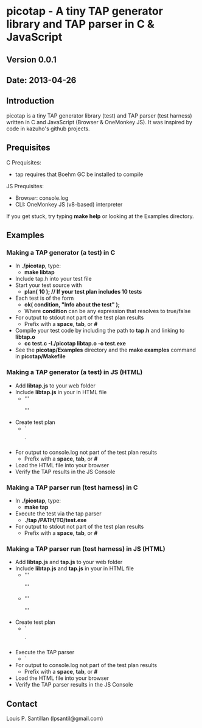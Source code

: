 = picotap - A tiny TAP generator library and TAP parser in C & JavaScript =

== Version 0.0.1 ==

== Date: 2013-04-26 ==

== Introduction ==
picotap is a tiny TAP generator library (test) and TAP parser (test harness) written in C and JavaScript (Browser & OneMonkey JS).  It was inspired by code in kazuho's github projects.

== Prequisites ==
C Prequisites:
* tap requires that Boehm GC be installed to compile

JS Prequisites:
* Browser: console.log
* CLI: OneMonkey JS (v8-based) interpreter

If you get stuck, try typing '''make help''' or looking at the Examples directory.

== Examples ==
=== Making a TAP generator (a test) in C ===
* In '''./picotap''', type:
** '''make libtap'''
* Include tap.h into your test file
* Start your test source with
** '''plan( 10 ); // If your test plan includes 10 tests'''
* Each test is of the form
** '''ok( condition, "Info about the test" );'''
** Where '''condition''' can be any expression that resolves to true/false
* For output to stdout not part of the test plan results
** Prefix with a '''space''', '''tab''', or '''#'''
* Compile your test code by including the path to '''tap.h''' and linking to '''libtap.o'''
** '''cc test.c -I./picotap libtap.o -o test.exe'''
* See the '''picotap/Examples''' directory and the '''make examples''' command in '''picotap/Makefile'''

=== Making a TAP generator (a test) in JS (HTML) ===
* Add '''libtap.js''' to your web folder
* Include '''libtap.js''' in your in HTML file
** '''<script src="libtap.js"></script>'''
* Create test plan
** `<script>`
**:`tap.plan( 2 );`
**:`tap.ok( true, "True is always true" );`
**:`tap.ok( !false, "Not False is true too" );`
**:`tap.done();`
**:`</script>`
* For output to console.log not part of the test plan results
** Prefix with a '''space''', '''tab''', or '''#'''
* Load the HTML file into your browser
* Verify the TAP results in the JS Console

=== Making a TAP parser run (test harness) in C ===
* In '''./picotap''', type:
** '''make tap'''
* Execute the test via the tap parser
** '''./tap /PATH/TO/test.exe'''
* For output to stdout not part of the test plan results
** Prefix with a '''space''', '''tab''', or '''#'''

=== Making a TAP parser run (test harness) in JS (HTML) ===
* Add '''libtap.js''' and '''tap.js''' to your web folder
* Include '''libtap.js''' and '''tap.js''' in your in HTML file
** '''<script src="libtap.js"></script>'''
** '''<script src="tap.js"></script>'''
* Create test plan
** `<script>`
**:`tap.plan( 2 );`
**:`tap.ok( true, "True is always true" );`
**:`tap.ok( !false, "Not False is true too" );`
**:`tap.done();`
**:`</script>`
* Execute the TAP parser
** `<script>`
**:`main( [ "tap.js", tap.doc ] );`
**:`</script>	
* For output to console.log not part of the test plan results
** Prefix with a '''space''', '''tab''', or '''#'''
* Load the HTML file into your browser
* Verify the TAP parser results in the JS Console

== Contact ==
Louis P. Santillan (lpsantil@gmail.com)
